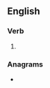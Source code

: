 ==English==

===Verb===
{{head|en|verb form}}

# {{en-past of|moralize}}

===Anagrams===
* {{anagrams|en|a=adeilmorz|molarized}}